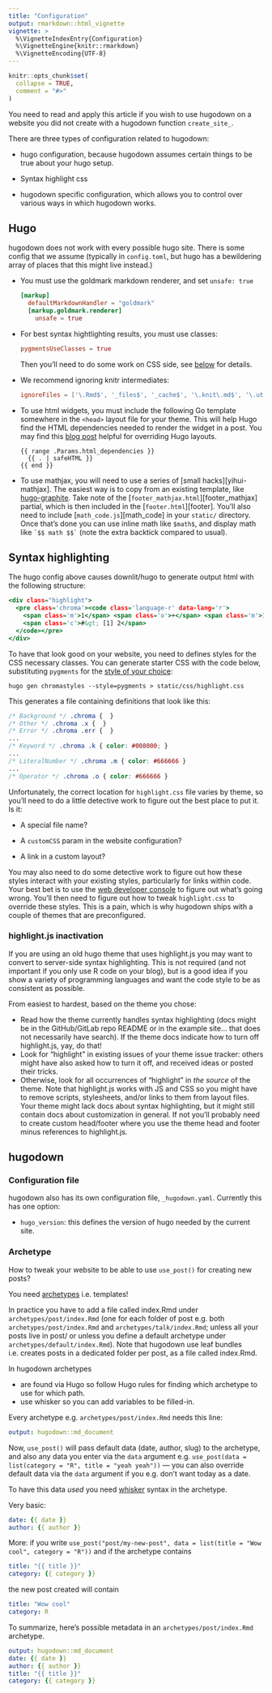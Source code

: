 ```yaml
---
title: "Configuration"
output: rmarkdown::html_vignette
vignette: >
  %\VignetteIndexEntry{Configuration}
  %\VignetteEngine{knitr::rmarkdown}
  %\VignetteEncoding{UTF-8}
---
```


```r
knitr::opts_chunk$set(
  collapse = TRUE,
  comment = "#>"
)
```

You need to read and apply this article if you wish to use hugodown on a website you did not create with a hugodown function `create_site_`.

There are three types of configuration related to hugodown:

-   hugo configuration, because hugodown assumes certain things to be true about your hugo setup.

-   Syntax highlight css

-   hugodown specific configuration, which allows you to control over various ways in which hugodown works.

## Hugo

hugodown does not work with every possible hugo site. There is some config that we assume (typically in `config.toml`, but hugo has a bewildering array of places that this might live instead.)

-   You must use the goldmark markdown renderer, and set `unsafe: true`

    ``` .toml
    [markup]
      defaultMarkdownHandler = "goldmark"
      [markup.goldmark.renderer]
        unsafe = true
    ```

-   For best syntax hightlighting results, you must use classes:

    ``` .toml
    pygmentsUseClasses = true
    ```

    Then you'll need to do some work on CSS side, see [below](#syntax-highlighting) for details.

-   We recommend ignoring knitr intermediates:

    ``` .toml
    ignoreFiles = ['\.Rmd$', '_files$', '_cache$', '\.knit\.md$', '\.utf8\.md$']
    ```

-   To use html widgets, you must include the following Go template somewhere in the `<head>` layout file for your theme. This will help Hugo find the HTML dependencies needed to render the widget in a post. You may find this [blog post](https://zwbetz.com/override-a-hugo-theme/) helpful for overriding Hugo layouts.

        {{ range .Params.html_dependencies }}
          {{ . | safeHTML }}
        {{ end }}

-   To use mathjax, you will need to use a series of [small hacks][yihui-mathjax]. The easiest way is to copy from an existing template, like [hugo-graphite](https://github.com/rstudio/hugo-graphite). Take note of the [`footer_mathjax.html`][footer\_mathjax] partial, which is then included in the [`footer.html`][footer]. You'll also need to include [`math_code.js`][math\_code] in your `static/` directory. Once that's done you can use inline math like `$math$`, and display math like `` `$$ math $$` `` (note the extra backtick compared to usual).

## Syntax highlighting {#syntax-highlighting}

The hugo config above causes downlit/hugo to generate output html with the following structure:

``` .html
<div class="highlight">
  <pre class='chroma'><code class='language-r' data-lang='r'>
    <span class='m'>1</span> <span class='o'>+</span> <span class='m'>1</span>
    <span class='c'>#&gt; [1] 2</span>
  </code></pre>
</div>
```

To have that look good on your website, you need to defines styles for the CSS necessary classes. You can generate starter CSS with the code below, substituting `pygments` for the [style of your choice](https://xyproto.github.io/splash/docs/longer/all.html):

    hugo gen chromastyles --style=pygments > static/css/highlight.css

This generates a file containing definitions that look like this:

``` .css
/* Background */ .chroma {  }
/* Other */ .chroma .x {  }
/* Error */ .chroma .err {  }
...
/* Keyword */ .chroma .k { color: #008000; }
...
/* LiteralNumber */ .chroma .m { color: #666666 }
...
/* Operator */ .chroma .o { color: #666666 }
```

Unfortunately, the correct location for `highlight.css` file varies by theme, so you'll need to do a little detective work to figure out the best place to put it. Is it:

-   A special file name?

-   A `customCSS` param in the website configuration?

-   A link in a custom layout?

You may also need to do some detective work to figure out how these styles interact with your existing styles, particularly for links within code. Your best bet is to use the [web developer console](https://developer.mozilla.org/en-US/docs/Tools/Web_Console/Opening_the_Web_Console) to figure out what's going wrong. You'll then need to figure out how to tweak `highlight.css` to override these styles. This is a pain, which is why hugodown ships with a couple of themes that are preconfigured.

### highlight.js inactivation

If you are using an old hugo theme that uses highlight.js you may want to convert to server-side syntax highlighting. This is not required (and not important if you only use R code on your blog), but is a good idea if you show a variety of programming languages and want the code style to be as consistent as possible.

From easiest to hardest, based on the theme you chose:

-   Read how the theme currently handles syntax highlighting (docs might be in the GitHub/GitLab repo README or in the example site... that does not necessarily have search). If the theme docs indicate how to turn off highlight.js, yay, do that!
-   Look for "highlight" in existing issues of your theme issue tracker: others might have also asked how to turn it off, and received ideas or posted their tricks.
-   Otherwise, look for all occurrences of "highlight" in *the source* of the theme. Note that highlight.js works with JS and CSS so you might have to remove scripts, stylesheets, and/or links to them from layout files. Your theme might lack docs about syntax highlighting, but it might still contain docs about customization in general. If not you'll probably need to create custom head/footer where you use the theme head and footer minus references to highlight.js.

## hugodown

### Configuration file

hugodown also has its own configuration file, `_hugodown.yaml`. Currently this has one option:

-   `hugo_version`: this defines the version of hugo needed by the current site.

### Archetype

How to tweak your website to be able to use `use_post()` for creating new posts?

You need [archetypes](https://gohugo.io/content-management/archetypes) i.e. templates!

In practice you have to add a file called index.Rmd under `archetypes/post/index.Rmd` (one for each folder of post e.g. both `archetypes/post/index.Rmd` and `archetypes/talk/index.Rmd`; unless all your posts live in post/ or unless you define a default archetype under `archetypes/default/index.Rmd`).
Note that hugodown use leaf bundles i.e. creates posts in a dedicated folder per post, as a file called index.Rmd.

In hugodown archetypes

* are found via Hugo so follow Hugo rules for finding which archetype to use for which path. 
* use whisker so you can add variables to be filled-in.

Every archetype e.g. `archetypes/post/index.Rmd` needs this line:

```yaml
output: hugodown::md_document
```

Now, `use_post()` will pass default data (date, author, slug) to the archetype, and also any data you enter via the `data` argument e.g. `use_post(data = list(category = "R", title = "yeah yeah"))` --- you can also override default data via the `data` argument if you e.g. don't want today as a date.

To have this data _used_ you need [whisker](https://github.com/edwindj/whiske) syntax in the archetype.

Very basic:

```yaml
date: {{ date }}
author: {{ author }}
```

More: if you write `use_post("post/my-new-post", data = list(title = "Wow cool", category = "R"))` and if the archetype contains

```yaml
title: "{{ title }}"
category: {{ category }}
```

the new post created will contain

```yaml
title: "Wow cool"
category: R
```

To summarize, here's possible metadata in an `archetypes/post/index.Rmd` archetype.

```yaml
output: hugodown::md_document
date: {{ date }}
author: {{ author }}
title: "{{ title }}"
category: {{ category }}
```
